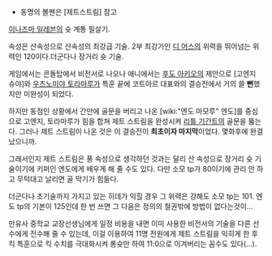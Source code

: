 * 동명의 볼펜은 [제트스트림] 참고

[[이나즈마 일레븐]]의 슛 계통 필살기.

속성은 산속성으로 산속성의 최강급 기술. 2부 최강기인 [[디 어스]]의 위력을 뛰어넘는 위력인 120이다.더군다나 장거리 슛 기술. 

게임에서는 콘돌탑에서 비전서로 나오나 애니에서는 [[후도 아키오]]의 제안으로 [고엔지 슈야]와 [[우츠노미야 토라마루]]가 특훈 끝에 코트아르 대표와의 결승전에서 거의 쓸 '''뻔'''했지만 미완성이 되었다. 

하지만 동점인 상황에서 간만에 골문을 버리고 나온 [wiki:"엔도 마모루" 엔도]를 중심으로 고엔지, 토라마루가 힘을 합쳐 제트 스트림을 완성시켜 [[리틀 기간트]]의 골문을 뚫는다. 그러나 제트 스트림이 나온 것은 이 결승전이 '''최초이자 마지막'''이었다. 몇화후에 완결났으니까.

그래서인지 제트 스트림은 풍 속성으로 생각하던 것과는 달리 산 속성으로 장거리 슛 기술이기에 키퍼인 엔도에게 배우게 해 줄 수도 있다. 다만 소모 tp가 80이기에 관리 안 하고 무턱대고 날리면 골 막기가 힘들다. 

더군다나 초기술까지 가지고 있는 히데가 익힐 경우 그 위력은 강해도 소모 tp는 101. 엔도 tp의 기본이 125인데 한 번 쓰면 그 다음은 정의의 철권밖에 방법이 없다는것이...

만유사 중학교 교장선생님에게 일정 비용을 내면 이미 사용한 비전서의 기술을 다른 선수에게 전수해 줄 수 있는데, 이걸 이용하여 11명 전원에게 제트 스트림을 익히게 한 후 킥 특훈으로 킥 수치를 극대화시켜 롱슛만 하여 11:0으로 이겨버리는 꼼수도 있다(...).
